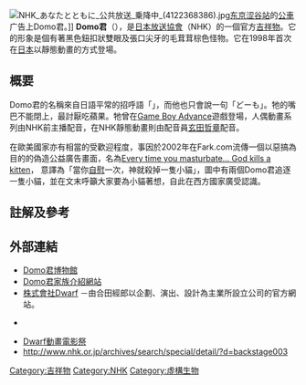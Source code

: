 {{Pathnav|NHK}}
{{japanese|image=|japanese=どーもくん|romaji=Dōmo-kun}}
[[File:NHK_あなたとともに_公共放送_乗降中_(4122368386).jpg|thumb]][[东京都|东京]][[涩谷站|涩谷站]]的[[公共汽车|公車]]广告上Domo君。]]
'''Domo君'''（{{lang-ja|'''どーもくん'''}}），是[[日本放送協會|日本放送協會]]（NHK）的一個官方[[吉祥物|吉祥物]]。它的形象是個有著黑色鈕扣狀雙眼及張口尖牙的毛茸茸棕色怪物。它在1998年首次在[[日本|日本]]以靜態動畫的方式登場。

== 概要 ==
Domo君的名稱來自日語平常的招呼語「{{lang|ja|どうも、こんにちは}}」，而他也只會說一句「どーも」。牠的嘴巴不能閉上，最討厭吃蘋果。牠曾在[[Game_Boy_Advance|Game Boy Advance]]遊戲登場，人偶動畫系列由NHK前主播{{link-ja|山川靜夫|山川静夫}}配音，在NHK靜態動畫則由配音員[[玄田哲章|玄田哲章]]配音。

在歐美國家亦有相當的受歡迎程度，事因於2002年在Fark.com流傳一個以惡搞為目的的偽造公益廣告畫面，名為[[Every_time_you_masturbate..._God_kills_a_kitten|Every time you masturbate... God kills a kitten]]， 意譯為「當你[[自慰|自慰]]一次，神就殺掉一隻小貓」，圖中有兩個Domo君追逐一隻小貓，並在文末呼籲大家要為小貓著想，自此在西方國家廣受認識。

== 註解及參考 ==
<div class="references-small">
<references />
</div>{{Reflist}}

== 外部連結 ==
* [http://www.nhk.or.jp/domo/ Domo君博物館]{{Wayback|url=http://www.nhk.or.jp/domo/ |date=20180307164102 }} {{ja icon}}
* [https://web.archive.org/web/20100607083324/http://www.nhk.or.jp/sendai/top/bs/index.html Domo君家族介紹網站] {{ja icon}}
* [http://www.dw-f.jp/ 株式會社Dwarf]{{Wayback|url=http://www.dw-f.jp/ |date=20180308231540 }} {{ja icon}}－由合田經郎以企劃、演出、設計為主業所設立公司的官方網站。
* {{lang|ja|[http://www.komaneko.com/ こまねこ]}} {{ja icon}}
* [https://web.archive.org/web/20120121061342/http://www.dwarf.co.jp/festival.html Dwarf動畫電影祭] {{ja icon}}
* http://www.nhk.or.jp/archives/search/special/detail/?d=backstage003{{Wayback|url=http://www.nhk.or.jp/archives/search/special/detail/?d=backstage003 |date=20180308231420 }} {{ja icon}}
{{NHK}}
{{DEFAULTSORT:Domo-kun}}
[[Category:吉祥物|Category:吉祥物]]
[[Category:NHK|Category:NHK]]
[[Category:虛構生物|Category:虛構生物]]